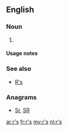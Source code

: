 {{also|rs|Rs|RS|.rs|RS-|R's|(RS)-}}
==English==

===Noun===
{{head|en|noun plural form}}

# {{plural of|r|lang=en}}

====Usage notes====
{{U:en:plurals of letters}}

===See also===
* [[R's]]

===Anagrams===
* [[Sr#English|Sr]], [[SR#English|SR]]

[[ar:r's]]
[[fr:r's]]
[[my:r's]]
[[nl:r's]]